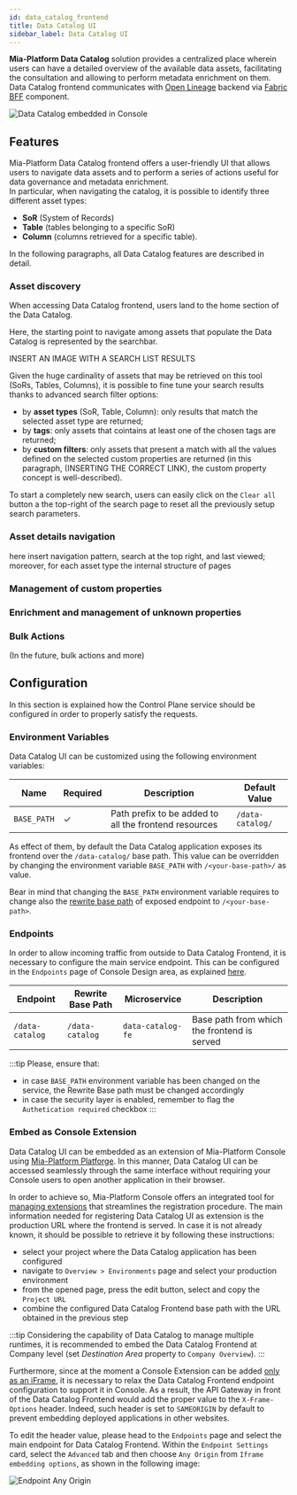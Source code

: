 ```yaml
---
id: data_catalog_frontend
title: Data Catalog UI
sidebar_label: Data Catalog UI
---
```


**Mia-Platform Data Catalog** solution provides a centralized place wherein users can have a detailed overview of the available data assets, facilitating the consultation and allowing to perform metadata enrichment on them.  
Data Catalog frontend communicates with [Open Lineage](/data_catalog/data_catalog_open_lineage.mdx) backend
via [Fabric BFF](/data_catalog/data_catalog_fabric_bff.mdx) component.

![Data Catalog embedded in Console](./img/data_catalog_in_console.png)

## Features

Mia-Platform Data Catalog frontend offers a user-friendly UI that allows users to navigate data assets and to perform a series of actions useful for data governance and metadata enrichment.  
In particular, when navigating the catalog, it is possible to identify three different asset types:  
* **SoR** (System of Records)
* **Table** (tables belonging to a specific SoR)
* **Column** (columns retrieved for a specific table).  

In the following paragraphs, all Data Catalog features are described in detail.

### Asset discovery

When accessing Data Catalog frontend, users land to the home section of the Data Catalog.

Here, the starting point to navigate among assets that populate the Data Catalog is represented by the searchbar.  

INSERT AN IMAGE WITH A SEARCH LIST RESULTS  

Given the huge cardinality of assets that may be retrieved on this tool (SoRs, Tables, Columns), it is possible to fine tune your search results thanks to advanced search filter options:
- by **asset types** (SoR, Table, Column): only results that match the selected asset type are returned;
- by **tags**: only assets that cointains at least one of the chosen tags are returned;
- by **custom filters**: only assets that present a match with all the values defined on the selected custom properties are returned (in this paragraph, (INSERTING THE CORRECT LINK), the custom property concept is well-described).

To start a completely new search, users can easily click on the `Clear all` button a the top-right of the search page to reset all the previously setup search parameters.

### Asset details navigation 

here insert navigation pattern, search at the top right, and last viewed; moreover, for each asset type the internal structure of pages

### Management of custom properties

### Enrichment and management of unknown properties

### Bulk Actions
(In the future, bulk actions and more)

## Configuration

In this section is explained how the Control Plane service should be configured in order to properly satisfy the requests.

### Environment Variables

Data Catalog UI can be customized using the following environment variables:

| Name        | Required | Description                                           | Default Value    |
|-------------|----------|-------------------------------------------------------|------------------|
| `BASE_PATH` | &check;  | Path prefix to be added to all the frontend resources | `/data-catalog/` |

As effect of them, by default the Data Catalog application exposes its frontend over the `/data-catalog/` base path.
This value can be overridden by changing the environment variable `BASE_PATH` with `/<your-base-path>/` as value.

Bear in mind that changing the `BASE_PATH` environment variable requires to change also the [rewrite base path](/development_suite/api-console/api-design/endpoints.md#about-rewrite-base-path)
of exposed endpoint to `/<your-base-path>`.

### Endpoints

In order to allow incoming traffic from outside to Data Catalog Frontend, it is necessary to configure the main service endpoint.
This can be configured in the `Endpoints` page of Console Design area, as explained [here](/development_suite/api-console/api-design/endpoints.md).

| Endpoint        | Rewrite Base Path | Microservice      | Description                                 |
|-----------------|-------------------|-------------------|---------------------------------------------|
| `/data-catalog` | `/data-catalog`   | `data-catalog-fe` | Base path from which the frontend is served |

:::tip
Please, ensure that:
- in case `BASE_PATH` environment variable has been changed on the service, the Rewrite Base path must be changed accordingly
- in case the security layer is enabled, remember to flag the `Authetication required` checkbox
:::

### Embed as Console Extension

Data Catalog UI can be embedded as an extension of Mia-Platform Console using [Mia-Platform Platforge](/release-notes/mia-platform-v13.mdx#platforge-enhance-extensibility).
In this manner, Data Catalog UI can be accessed seamlessly through the same interface without requiring your Console users to open another application in their browser.

In order to achieve so, Mia-Platform Console offers an integrated tool for [managing extensions](/console/company-configuration/extensions.md)
that streamlines the registration procedure. The main information needed for registering Data Catalog UI as extension is the production URL
where the frontend is served. In case it is not already known, it should be possible to retrieve it by following these instructions:

- select your project where the Data Catalog application has been configured
- navigate to `Overview > Environments` page and select your production environment
- from the opened page, press the edit button, select and copy the `Project URL`
- combine the configured Data Catalog Frontend base path with the URL obtained in the previous step

:::tip
Considering the capability of Data Catalog to manage multiple runtimes, it is recommended to embed the Data Catalog Frontend at Company level (set _Destination Area_ property to `Company Overview`).
:::

Furthermore, since at the moment a Console Extension can be added <u>only as an iFrame</u>, it is necessary to relax the Data Catalog Frontend endpoint configuration to support it in Console. As a result,
the API Gateway in front of the Data Catalog Frontend would add the proper value to the `X-Frame-Options` header. Indeed, such header is set to `SAMEORIGIN` by default to prevent embedding deployed applications in other websites.

To edit the header value, please head to the `Endpoints` page and select the main endpoint for Data Catalog Frontend. Within the `Endpoint Settings` card, select the `Advanced` tab and then choose `Any Origin` from `Iframe embedding options`, as shown in the following image:

![Endpoint Any Origin](./img/endpoint_any_origin.png)

